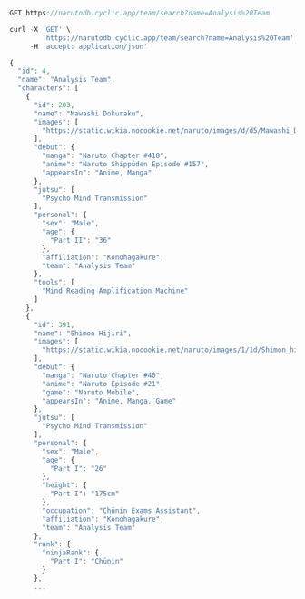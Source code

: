 ```js
GET https://narutodb.cyclic.app/team/search?name=Analysis%20Team
```
```js
curl -X 'GET' \
        'https://narutodb.cyclic.app/team/search?name=Analysis%20Team' \
     -H 'accept: application/json'
```
```js
{
  "id": 4,
  "name": "Analysis Team",
  "characters": [
    {
      "id": 203,
      "name": "Mawashi Dokuraku",
      "images": [
        "https://static.wikia.nocookie.net/naruto/images/d/d5/Mawashi_Dokuraku.png/revision/latest/scale-to-width-down/300?cb=20141110205645"
      ],
      "debut": {
        "manga": "Naruto Chapter #418",
        "anime": "Naruto Shippūden Episode #157",
        "appearsIn": "Anime, Manga"
      },
      "jutsu": [
        "Psycho Mind Transmission"
      ],
      "personal": {
        "sex": "Male",
        "age": {
          "Part II": "36"
        },
        "affiliation": "Konohagakure",
        "team": "Analysis Team"
      },
      "tools": [
        "Mind Reading Amplification Machine"
      ]
    },
    {
      "id": 391,
      "name": "Shimon Hijiri",
      "images": [
        "https://static.wikia.nocookie.net/naruto/images/1/1d/Shimon_hijiri.png/revision/latest/scale-to-width-down/300?cb=20210915205728"
      ],
      "debut": {
        "manga": "Naruto Chapter #40",
        "anime": "Naruto Episode #21",
        "game": "Naruto Mobile",
        "appearsIn": "Anime, Manga, Game"
      },
      "jutsu": [
        "Psycho Mind Transmission"
      ],
      "personal": {
        "sex": "Male",
        "age": {
          "Part I": "26"
        },
        "height": {
          "Part I": "175cm"
        },
        "occupation": "Chūnin Exams Assistant",
        "affiliation": "Konohagakure",
        "team": "Analysis Team"
      },
      "rank": {
        "ninjaRank": {
          "Part I": "Chūnin"
        }
      },
      ...
```

